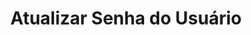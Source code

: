 ---
title: "Atualizar Senha do Usuário"
api: "PATCH https://regis.app.byefive.com.br/rest/users/{id}/password"
description: "Atualiza a senha de um usuário"
---